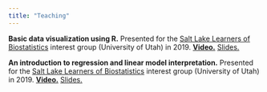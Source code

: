 ```yaml
---
title: "Teaching"
---
```


**Basic data visualization using R.** Presented for the [Salt Lake Learners of Biostatistics](https://github.com/quinlan-lab/sllobs-biostats) interest group (University of Utah) in 2019. [**Video.**](https://www.youtube.com/watch?v=4G4mvSWvwWo) [Slides.](https://docs.google.com/presentation/d/1T2KTEdk1h18oxic728BqI4UvW6P0OZyvP7VUZKXsM8E/edit#slide=id.p)


**An introduction to regression and linear model interpretation.** Presented for the [Salt Lake Learners of Biostatistics](https://github.com/quinlan-lab/sllobs-biostats) interest group (University of Utah) in 2019. [**Video.**](https://www.youtube.com/watch?v=KekLyPeet3k) [Slides.](https://docs.google.com/presentation/d/1gTLq3FsRxv_kkgXCOiWPrVug2eOeP73gDnsdGnR5obc/edit#slide=id.g740a5ad5f6_0_0)